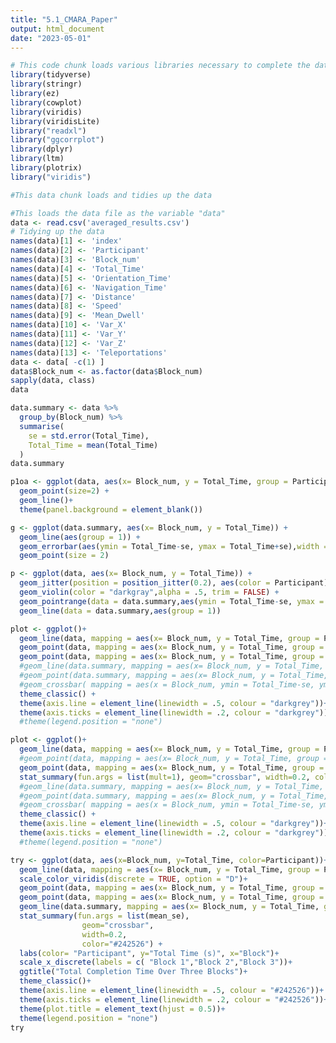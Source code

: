 ```yaml
---
title: "5.1_CMARA_Paper"
output: html_document
date: "2023-05-01"
---
```

```r
# This code chunk loads various libraries necessary to complete the data analysis and produce graphics
library(tidyverse)
library(stringr)
library(ez)
library(cowplot)
library(viridis)
library(viridisLite)
library("readxl")
library("ggcorrplot")
library(dplyr)
library(ltm)
library(plotrix)
library("viridis")
```

```r
#This data chunk loads and tidies up the data

#This loads the data file as the variable "data"
data <- read.csv('averaged_results.csv')
# Tidying up the data
names(data)[1] <- 'index'
names(data)[2] <- 'Participant'
names(data)[3] <- 'Block_num'
names(data)[4] <- 'Total_Time'
names(data)[5] <- 'Orientation_Time'
names(data)[6] <- 'Navigation_Time'
names(data)[7] <- 'Distance'
names(data)[8] <- 'Speed'
names(data)[9] <- 'Mean_Dwell'
names(data)[10] <- 'Var_X'
names(data)[11] <- 'Var_Y'
names(data)[12] <- 'Var_Z'
names(data)[13] <- 'Teleportations'
data <- data[ -c(1) ]
data$Block_num <- as.factor(data$Block_num)
sapply(data, class)
data
```


```r
data.summary <- data %>%
  group_by(Block_num) %>%
  summarise(
    se = std.error(Total_Time),
    Total_Time = mean(Total_Time)
  )
data.summary
```
```r
p1oa <- ggplot(data, aes(x= Block_num, y = Total_Time, group = Participant, color = Participant))+
  geom_point(size=2) + 
  geom_line()+
  theme(panel.background = element_blank())

g <- ggplot(data.summary, aes(x= Block_num, y = Total_Time)) +
  geom_line(aes(group = 1)) +
  geom_errorbar(aes(ymin = Total_Time-se, ymax = Total_Time+se),width = 0.2) +
  geom_point(size = 2)

p <- ggplot(data, aes(x= Block_num, y = Total_Time)) +
  geom_jitter(position = position_jitter(0.2), aes(color = Participant)) + 
  geom_violin(color = "darkgray",alpha = .5, trim = FALSE) +
  geom_pointrange(data = data.summary,aes(ymin = Total_Time-se, ymax = Total_Time+se))+
  geom_line(data = data.summary,aes(group = 1))
```
```r
plot <- ggplot()+
  geom_line(data, mapping = aes(x= Block_num, y = Total_Time, group = Participant, color = Participant), alpha = .6)+
  geom_point(data, mapping = aes(x= Block_num, y = Total_Time, group = Participant),color = 'white', size = 3)+
  geom_point(data, mapping = aes(x= Block_num, y = Total_Time, group = Participant, color = Participant),alpha = .6)+
  #geom_line(data.summary, mapping = aes(x= Block_num, y = Total_Time, group = 1), size = 1.5, color = 'black')+
  #geom_point(data.summary, mapping = aes(x= Block_num, y = Total_Time, group = 1), size = 1.5, color = 'black')+
  #geom_crossbar( mapping = aes(x = Block_num, ymin = Total_Time-se, ymax = Total_Time+se),data = data.summary,width = 0.1, linewidth = .8)+
  theme_classic() + 
  theme(axis.line = element_line(linewidth = .5, colour = "darkgrey"))+
  theme(axis.ticks = element_line(linewidth = .2, colour = "darkgrey")) 
  #theme(legend.position = "none")

```
```r
plot <- ggplot()+
  geom_line(data, mapping = aes(x= Block_num, y = Total_Time, group = Participant, color = Participant), alpha = .6)+
  #geom_point(data, mapping = aes(x= Block_num, y = Total_Time, group = Participant),color = 'white', size = 3)+
  geom_point(data, mapping = aes(x= Block_num, y = Total_Time, group = Participant, color = Participant),alpha = .6)+
  stat_summary(fun.args = list(mult=1), geom="crossbar", width=0.2, color="#ba3175") +
  #geom_line(data.summary, mapping = aes(x= Block_num, y = Total_Time, group = 1), size = 1.5, color = 'black')+
  #geom_point(data.summary, mapping = aes(x= Block_num, y = Total_Time, group = 1), size = 1.5, color = 'black')+
  #geom_crossbar( mapping = aes(x = Block_num, ymin = Total_Time-se, ymax = Total_Time+se),data = data.summary,width = 0.1, linewidth = .8)+
  theme_classic() + 
  theme(axis.line = element_line(linewidth = .5, colour = "darkgrey"))+
  theme(axis.ticks = element_line(linewidth = .2, colour = "darkgrey")) 
  #theme(legend.position = "none")

```
```r
try <- ggplot(data, aes(x=Block_num, y=Total_Time, color=Participant))+
  geom_line(data, mapping = aes(x= Block_num, y = Total_Time, group = Participant, color = Participant), alpha = .6)+
  scale_color_viridis(discrete = TRUE, option = "D")+
  geom_point(data, mapping = aes(x= Block_num, y = Total_Time, group = Participant),color = 'white', size = 3)+
  geom_point(data, mapping = aes(x= Block_num, y = Total_Time, group = Participant, color = Participant),alpha = .5)+
  geom_line(data.summary, mapping = aes(x= Block_num, y = Total_Time, group = 1), size = 1.5, color = '#242526')+
  stat_summary(fun.args = list(mean_se), 
                geom="crossbar", 
                width=0.2, 
                color="#242526") +
  labs(color= "Participant", y="Total Time (s)", x="Block")+
  scale_x_discrete(labels = c( "Block 1","Block 2","Block 3"))+
  ggtitle("Total Completion Time Over Three Blocks")+
  theme_classic()+
  theme(axis.line = element_line(linewidth = .5, colour = "#242526"))+
  theme(axis.ticks = element_line(linewidth = .2, colour = "#242526"))+
  theme(plot.title = element_text(hjust = 0.5))+
  theme(legend.position = "none")
try
```

